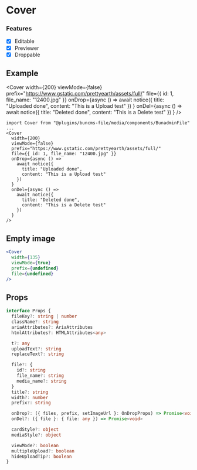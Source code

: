 
# Cover

### Features

* [x] Editable
* [x] Previewer
* [x] Droppable

## Example
<Cover
  width={200}
  viewMode={false}
  prefix="https://www.gstatic.com/prettyearth/assets/full/"
  file={{ id: 1, file_name: "12400.jpg" }}
  onDrop={async () =>
    await notice({
      title: "Uploaded done",
      content: "This is a Upload test"
    })
  }
  onDel={async () =>
    await notice({
      title: "Deleted done",
      content: "This is a Delete test"
    })
  }
/>

``` tsx
import Cover from "@plugins/buncms-file/media/components/BunadminFile"
...
<Cover
  width={200}
  viewMode={false}
  prefix="https://www.gstatic.com/prettyearth/assets/full/"
  file={{ id: 1, file_name: "12400.jpg" }}
  onDrop={async () =>
    await notice({
      title: "Uploaded done",
      content: "This is a Upload test"
    })
  }
  onDel={async () =>
    await notice({
      title: "Deleted done",
      content: "This is a Delete test"
    })
  }
/>
```

## Empty image
``` jsx
<Cover
  width={135}
  viewMode={true}
  prefix={undefined}
  file={undefined}
/>
```

<Cover
  width={135}
  viewMode={true}
  prefix={undefined}
  file={undefined}
/>

## Props
``` ts
interface Props {
  fileKey?: string | number
  className?: string
  ariaAttributes?: AriaAttributes
  htmlAttributes?: HTMLAttributes<any>

  t?: any
  uploadText?: string
  replaceText?: string

  file?: {
    id?: string
    file_name?: string
    media_name?: string
  }
  title?: string
  width?: number
  prefix?: string

  onDrop?: ({ files, prefix, setImageUrl }: OnDropProps) => Promise<void>
  onDel?: ({ file }: { file: any }) => Promise<void>

  cardStyle?: object
  mediaStyle?: object

  viewMode?: boolean
  multipleUpload?: boolean
  hideUploadTip?: boolean
}
```
